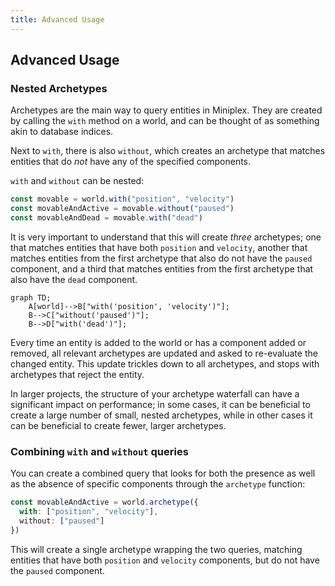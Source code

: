 ```yaml
---
title: Advanced Usage
---
```


## Advanced Usage

### Nested Archetypes

Archetypes are the main way to query entities in Miniplex. They are created by calling the `with` method on a world, and can be thought of as something akin to database indices.

Next to `with`, there is also `without`, which creates an archetype that matches entities that do _not_ have any of the specified components.

`with` and `without` can be nested:

```ts
const movable = world.with("position", "velocity")
const movableAndActive = movable.without("paused")
const movableAndDead = movable.with("dead")
```

It is very important to understand that this will create _three_ archetypes; one that matches entities that have both `position` and `velocity`, another that matches entities from the first archetype that also do not have the `paused` component, and a third that matches entities from the first archetype that also have the `dead` component.

```mermaid
graph TD;
    A[world]-->B["with('position', 'velocity')"];
    B-->C["without('paused')"];
    B-->D["with('dead')"];
```

Every time an entity is added to the world or has a component added or removed, all relevant archetypes are updated and asked to re-evaluate the changed entity. This update trickles down to all archetypes, and stops with archetypes that reject the entity.

In larger projects, the structure of your archetype waterfall can have a significant impact on performance; in some cases, it can be beneficial to create a large number of small, nested archetypes, while in other cases it can be beneficial to create fewer, larger archetypes.

### Combining `with` and `without` queries

You can create a combined query that looks for both the presence as well as the absence of specific components through the `archetype` function:

```ts
const movableAndActive = world.archetype({
  with: ["position", "velocity"],
  without: ["paused"]
})
```

This will create a single archetype wrapping the two queries, matching entities that have both `position` and `velocity` components, but do not have the `paused` component.
